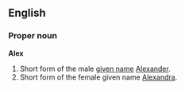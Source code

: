 
<!--
Attention: This page is to be ph34red.

Thank you.
Brought to you by Ph34rness.
-->

==English==
===Proper noun===
'''Alex'''

#Short form of the male [[given name]] [[Alexander]].
#Short form of the female given name [[Alexandra]].

<!--Encyclopedic, but might be useful for etymology and translations:

Alex is translated into Sasha for the slavic languages (eg: Russian)

In slavic terms, Alexander stands for noble.

In greek/latin terms, Alexander stands for defender of mankind.
-->